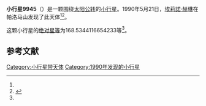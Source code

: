{{Infobox planet
| bgcolour = #FFFFC0
| name = 9945 Karinaxavier
| symbol = 
| image = 
| caption = 
| discovery = yes
| discovery_ref = 
| discoverer = [[埃莉諾·赫琳|埃莉諾·赫琳]]
| discovery_site = [[帕洛马山|帕洛马山]] 
| discovered = 1990年5月21日
| designations = yes
| mp_name = 
| named_after = 
| alt_names = 1990 KX/ 1971 UU2 / 1981 UL24 / 1987 QT11 / 1993 FH2
| mp_category = [[主带小行星|主带小行星]]
| orbit_ref = <ref name="a">[http://ssd.jpl.nasa.gov/sbdb.cgi?sstr=9945 9945 Karinaxavier] {{Wayback|url=http://ssd.jpl.nasa.gov/sbdb.cgi?sstr=9945 |date=20140824092637 }}，小行星數據庫瀏覽器（JPL Small-Body Database Browser）－[[美国国家航空航天局|美国国家航空航天局]]喷气推进实验室</ref>
| epoch = 2456400.5 (2013年4月18日更新)
| aphelion = {{convert|2.539488864866707|AU|km|3|abbr=on|lk=out}}
| perihelion = {{convert|1.880711573266707|AU|km|3|abbr=on}}
| semimajor = {{convert|2.210100219066707|AU|km|3|abbr=on}}
| eccentricity = 0.149037878
| period = 1200.097078 [[日|日]]<br />3.29[[儒略年|儒略年]]
| avg_speed = 
| inclination = 5.438247473859454
| asc_node = 104.8100902121963
| mean_anomaly = 
| arg_peri = 168.5344116654233
| satellites = 
| physical_characteristics = yes
| dimensions = 
| mass = 
| density = 
| surface_grav = 
| escape_velocity = 
| sidereal_day = 
| axial_tilt = 
| pole_ecliptic_lat = 
| pole_ecliptic_lon = 
| albedo = 
| temperatures= 
| temp_name1 = 
| mean_temp_1 = 
| max_temp_1 = 
| temp_name2 = 
| max_temp_2 = 
| spectral_type = 
| abs_magnitude = 168.5344116654233
}}

'''小行星9945'''（{{lang-en|9945 Karinaxavier}}）是一颗围绕[[太阳|太阳]][[公转|公转]]的[[小行星|小行星]]。1990年5月21日，[[埃莉諾·赫琳|埃莉諾·赫琳]]在帕洛马山发现了此天体<ref name="a" /><ref>{{cite news|title=小行星列表|url=http://cfa-www.harvard.edu/iau/lists/NumberedMPs.txt|accessdate=2013-07-08|newspaper=哈佛大学|archive-date=2008-05-17|archive-url=https://web.archive.org/web/20080517010638/http://cfa-www.harvard.edu/iau/lists/NumberedMPs.txt|dead-url=no}}</ref>。

这颗小行星的[[绝对星等|绝对星等]]为168.5344116654233等<ref name="a" />。

==参考文献==
{{reflist}}
{{Minor Planet Number|[[小行星9944|小行星9944]]|[[小行星9946|小行星9946]]}}

{{小天体}}

[[Category:小行星带天体|Category:小行星带天体]]
[[Category:1990年发现的小行星|Category:1990年发现的小行星]]

{{asteroid-stub}}